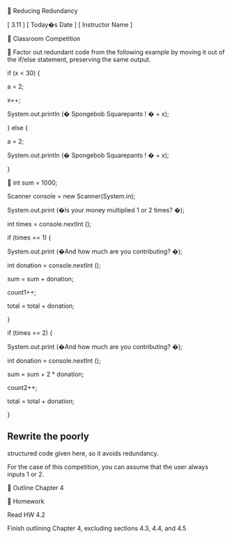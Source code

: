 
Reducing Redundancy


[ 3.11 ] [ Today�s Date ] [ Instructor Name ]



Classroom Competition



Factor out redundant code from the following example by moving it 
out of the if/else statement, preserving the same output.


if (x < 30) { 


a = 2; 


x++; 


System.out.println
(�
Spongebob
Squarepants
! � + x); 


} else { 


a = 2; 


System.out.println
(�
Spongebob
Squarepants
! � + x); 


}



int
sum = 1000; 


Scanner console = new Scanner(System.in);


System.out.print
(�Is your money multiplied 1 or 2 times? �);


int
times = 
console.nextInt
(); 


if (times == 1) { 


System.out.print
(�And how much are you contributing? �); 


int
donation = 
console.nextInt
(); 


sum = sum + donation; 


count1++; 


total = total + donation; 


} 


if (times == 2) { 


System.out.print
(�And how much are you contributing? �); 


int
donation = 
console.nextInt
(); 


sum = sum + 2 * donation; 


count2++; 


total = total + donation; 


}


Rewrite the poorly
-
structured code given here, so it avoids redundancy. 


For the case of this competition, you can assume that the user always inputs 1 or 2.



Outline Chapter 4



Homework


Read HW 4.2


Finish outlining Chapter 4, excluding sections 4.3, 4.4, and 4.5


